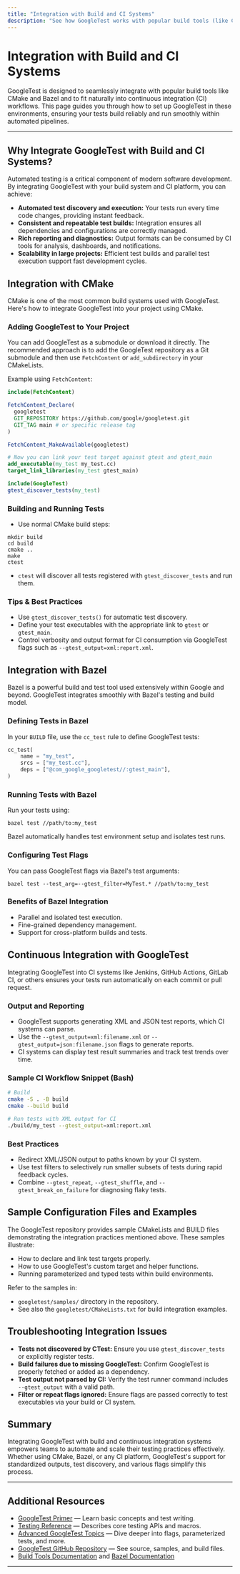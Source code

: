 ```yaml
---
title: "Integration with Build and CI Systems"
description: "See how GoogleTest works with popular build tools (like CMake, Bazel) and fits into continuous integration workflows. This page links to examples and sample configuration files to help users start quickly."
---
```


# Integration with Build and CI Systems

GoogleTest is designed to seamlessly integrate with popular build tools like CMake and Bazel and to fit naturally into continuous integration (CI) workflows. This page guides you through how to set up GoogleTest in these environments, ensuring your tests build reliably and run smoothly within automated pipelines.

---

## Why Integrate GoogleTest with Build and CI Systems?

Automated testing is a critical component of modern software development. By integrating GoogleTest with your build system and CI platform, you can achieve:

- **Automated test discovery and execution:** Your tests run every time code changes, providing instant feedback.
- **Consistent and repeatable test builds:** Integration ensures all dependencies and configurations are correctly managed.
- **Rich reporting and diagnostics:** Output formats can be consumed by CI tools for analysis, dashboards, and notifications.
- **Scalability in large projects:** Efficient test builds and parallel test execution support fast development cycles.

## Integration with CMake

CMake is one of the most common build systems used with GoogleTest. Here's how to integrate GoogleTest into your project using CMake.

### Adding GoogleTest to Your Project

You can add GoogleTest as a submodule or download it directly. The recommended approach is to add the GoogleTest repository as a Git submodule and then use `FetchContent` or `add_subdirectory` in your CMakeLists.

Example using `FetchContent`:

```cmake
include(FetchContent)

FetchContent_Declare(
  googletest
  GIT_REPOSITORY https://github.com/google/googletest.git
  GIT_TAG main # or specific release tag
)

FetchContent_MakeAvailable(googletest)

# Now you can link your test target against gtest and gtest_main
add_executable(my_test my_test.cc)
target_link_libraries(my_test gtest_main)

include(GoogleTest)
gtest_discover_tests(my_test)
```

### Building and Running Tests

- Use normal CMake build steps:

```shell
mkdir build
cd build
cmake ..
make
ctest
```

- `ctest` will discover all tests registered with `gtest_discover_tests` and run them.

### Tips & Best Practices

- Use `gtest_discover_tests()` for automatic test discovery.
- Define your test executables with the appropriate link to `gtest` or `gtest_main`.
- Control verbosity and output format for CI consumption via GoogleTest flags such as `--gtest_output=xml:report.xml`.

## Integration with Bazel

Bazel is a powerful build and test tool used extensively within Google and beyond. GoogleTest integrates smoothly with Bazel's testing and build model.

### Defining Tests in Bazel

In your `BUILD` file, use the `cc_test` rule to define GoogleTest tests:

```python
cc_test(
    name = "my_test",
    srcs = ["my_test.cc"],
    deps = ["@com_google_googletest//:gtest_main"],
)
```

### Running Tests with Bazel

Run your tests using:

```shell
bazel test //path/to:my_test
```

Bazel automatically handles test environment setup and isolates test runs.

### Configuring Test Flags

You can pass GoogleTest flags via Bazel's test arguments:

```shell
bazel test --test_arg=--gtest_filter=MyTest.* //path/to:my_test
```

### Benefits of Bazel Integration

- Parallel and isolated test execution.
- Fine-grained dependency management.
- Support for cross-platform builds and tests.

## Continuous Integration with GoogleTest

Integrating GoogleTest into CI systems like Jenkins, GitHub Actions, GitLab CI, or others ensures your tests run automatically on each commit or pull request.

### Output and Reporting

- GoogleTest supports generating XML and JSON test reports, which CI systems can parse.
- Use the `--gtest_output=xml:filename.xml` or `--gtest_output=json:filename.json` flags to generate reports.
- CI systems can display test result summaries and track test trends over time.

### Sample CI Workflow Snippet (Bash)

```bash
# Build
cmake -S . -B build
cmake --build build

# Run tests with XML output for CI
./build/my_test --gtest_output=xml:report.xml
```

### Best Practices

- Redirect XML/JSON output to paths known by your CI system.
- Use test filters to selectively run smaller subsets of tests during rapid feedback cycles.
- Combine `--gtest_repeat`, `--gtest_shuffle`, and `--gtest_break_on_failure` for diagnosing flaky tests.

## Sample Configuration Files and Examples

The GoogleTest repository provides sample CMakeLists and BUILD files demonstrating the integration practices mentioned above. These samples illustrate:

- How to declare and link test targets properly.
- How to use GoogleTest's custom target and helper functions.
- Running parameterized and typed tests within build environments.

Refer to the samples in:
- `googletest/samples/` directory in the repository.
- See also the `googletest/CMakeLists.txt` for build integration examples.

## Troubleshooting Integration Issues

- **Tests not discovered by CTest:** Ensure you use `gtest_discover_tests` or explicitly register tests.
- **Build failures due to missing GoogleTest:** Confirm GoogleTest is properly fetched or added as a dependency.
- **Test output not parsed by CI:** Verify the test runner command includes `--gtest_output` with a valid path.
- **Filter or repeat flags ignored:** Ensure flags are passed correctly to test executables via your build or CI system.

## Summary

Integrating GoogleTest with build and continuous integration systems empowers teams to automate and scale their testing practices effectively. Whether using CMake, Bazel, or any CI platform, GoogleTest's support for standardized outputs, test discovery, and various flags simplify this process.

---

## Additional Resources

- [GoogleTest Primer](../primer.md) — Learn basic concepts and test writing.
- [Testing Reference](../reference/testing.md) — Describes core testing APIs and macros.
- [Advanced GoogleTest Topics](../advanced.md) — Dive deeper into flags, parameterized tests, and more.
- [GoogleTest GitHub Repository](https://github.com/google/googletest) — See source, samples, and build files.
- [Build Tools Documentation](https://cmake.org/documentation/) and [Bazel Documentation](https://bazel.build/)

---